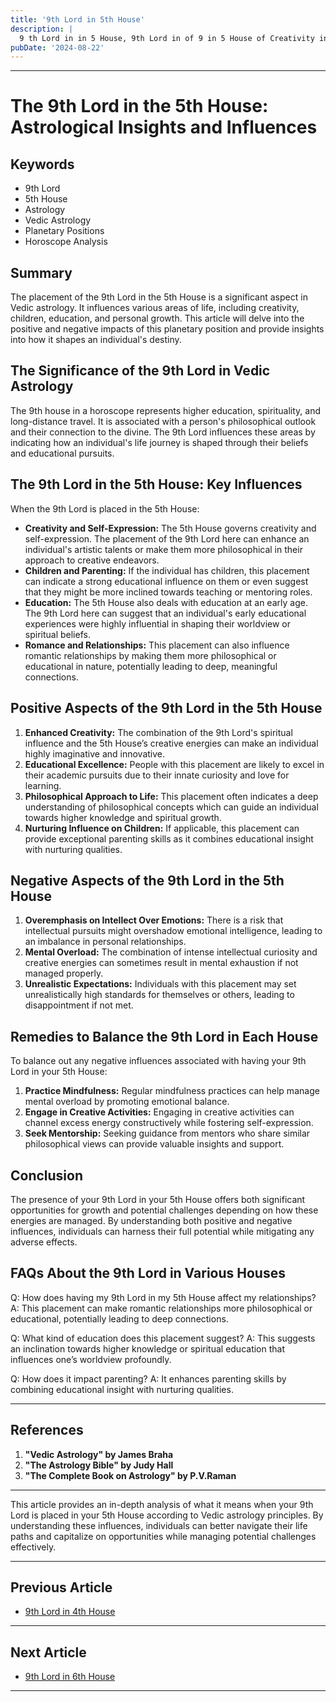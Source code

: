 ```yaml
---
title: '9th Lord in 5th House'
description: |
  9 th Lord in in 5 House, 9th Lord in of 9 in 5 House of Creativity in Vedic astrology
pubDate: '2024-08-22'
---
```


---

# The 9th Lord in the 5th House: Astrological Insights and Influences

## Keywords
- 9th Lord
- 5th House
- Astrology
- Vedic Astrology
- Planetary Positions
- Horoscope Analysis

## Summary
The placement of the 9th Lord in the 5th House is a significant aspect in Vedic astrology. It influences various areas of life, including creativity, children, education, and personal growth. This article will delve into the positive and negative impacts of this planetary position and provide insights into how it shapes an individual's destiny.

## The Significance of the 9th Lord in Vedic Astrology
The 9th house in a horoscope represents higher education, spirituality, and long-distance travel. It is associated with a person's philosophical outlook and their connection to the divine. The 9th Lord influences these areas by indicating how an individual's life journey is shaped through their beliefs and educational pursuits.

## The 9th Lord in the 5th House: Key Influences
When the 9th Lord is placed in the 5th House:
- **Creativity and Self-Expression:** The 5th House governs creativity and self-expression. The placement of the 9th Lord here can enhance an individual's artistic talents or make them more philosophical in their approach to creative endeavors.
- **Children and Parenting:** If the individual has children, this placement can indicate a strong educational influence on them or even suggest that they might be more inclined towards teaching or mentoring roles.
- **Education:** The 5th House also deals with education at an early age. The 9th Lord here can suggest that an individual's early educational experiences were highly influential in shaping their worldview or spiritual beliefs.
- **Romance and Relationships:** This placement can also influence romantic relationships by making them more philosophical or educational in nature, potentially leading to deep, meaningful connections.

## Positive Aspects of the 9th Lord in the 5th House
1. **Enhanced Creativity:** The combination of the 9th Lord's spiritual influence and the 5th House’s creative energies can make an individual highly imaginative and innovative.
2. **Educational Excellence:** People with this placement are likely to excel in their academic pursuits due to their innate curiosity and love for learning.
3. **Philosophical Approach to Life:** This placement often indicates a deep understanding of philosophical concepts which can guide an individual towards higher knowledge and spiritual growth.
4. **Nurturing Influence on Children:** If applicable, this placement can provide exceptional parenting skills as it combines educational insight with nurturing qualities.

## Negative Aspects of the 9th Lord in the 5th House
1. **Overemphasis on Intellect Over Emotions:** There is a risk that intellectual pursuits might overshadow emotional intelligence, leading to an imbalance in personal relationships.
2. **Mental Overload:** The combination of intense intellectual curiosity and creative energies can sometimes result in mental exhaustion if not managed properly.
3. **Unrealistic Expectations:** Individuals with this placement may set unrealistically high standards for themselves or others, leading to disappointment if not met.

## Remedies to Balance the 9th Lord in Each House
To balance out any negative influences associated with having your 9th Lord in your 5th House:

1. **Practice Mindfulness:** Regular mindfulness practices can help manage mental overload by promoting emotional balance.
2. **Engage in Creative Activities:** Engaging in creative activities can channel excess energy constructively while fostering self-expression.
3. **Seek Mentorship:** Seeking guidance from mentors who share similar philosophical views can provide valuable insights and support.

## Conclusion
The presence of your 9th Lord in your 5th House offers both significant opportunities for growth and potential challenges depending on how these energies are managed. By understanding both positive and negative influences, individuals can harness their full potential while mitigating any adverse effects.

## FAQs About the 9th Lord in Various Houses

Q: How does having my 9th Lord in my 5th House affect my relationships?
A: This placement can make romantic relationships more philosophical or educational, potentially leading to deep connections.

Q: What kind of education does this placement suggest?
A: This suggests an inclination towards higher knowledge or spiritual education that influences one’s worldview profoundly.

Q: How does it impact parenting?
A: It enhances parenting skills by combining educational insight with nurturing qualities.

---

## References
1. **"Vedic Astrology" by James Braha**
2. **"The Astrology Bible" by Judy Hall**
3. **"The Complete Book on Astrology" by P.V.Raman**

---

This article provides an in-depth analysis of what it means when your 9th Lord is placed in your 5th House according to Vedic astrology principles. By understanding these influences, individuals can better navigate their life paths and capitalize on opportunities while managing potential challenges effectively.


---

## Previous Article
- [9th Lord in 4th House](/blogs-md/1009_9th_Lord_in_all_Houses/100904_9th_Lord_in_4th_House.md)

---

## Next Article
- [9th Lord in 6th House](/blogs-md/1009_9th_Lord_in_all_Houses/100906_9th_Lord_in_6th_House.md)

---
